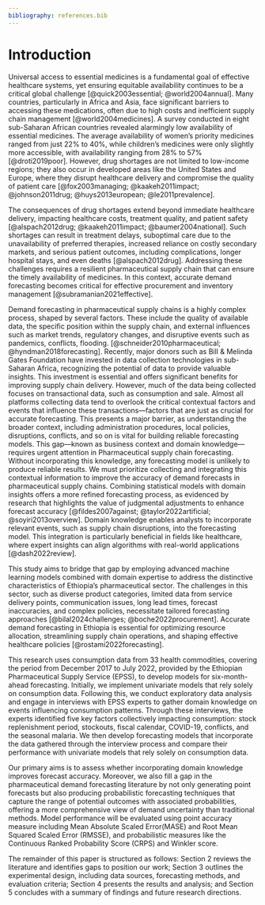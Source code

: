 ```yaml
---
bibliography: references.bib
---
```

# Introduction {#sec-intro}

Universal access to essential medicines is a fundamental goal of effective healthcare systems, yet ensuring equitable availability continues to be a critical global challenge [@quick2003essential; @world2004annual]. Many countries, particularly in Africa and Asia, face significant barriers to accessing these medications, often due to high costs and inefficient supply chain management [@world2004medicines]. A survey conducted in eight sub-Saharan African countries revealed alarmingly low availability of essential medicines. The average availability of women's priority medicines ranged from just 22% to 40%, while children's medicines were only slightly more accessible, with availability ranging from 28% to 57% [@droti2019poor]. However, drug shortages are not limited to low-income regions; they also occur in developed areas like the United States and Europe, where they disrupt healthcare delivery and compromise the quality of patient care [@fox2003managing; @kaakeh2011impact; @johnson2011drug; @huys2013european; @le2011prevalence].

The consequences of drug shortages extend beyond immediate healthcare delivery, impacting healthcare costs, treatment quality, and patient safety [@alspach2012drug; @kaakeh2011impact; @baumer2004national]. Such shortages can result in treatment delays, suboptimal care due to the unavailability of preferred therapies, increased reliance on costly secondary markets, and serious patient outcomes, including complications, longer hospital stays, and even deaths [@alspach2012drug]. Addressing these challenges requires a resilient pharmaceutical supply chain that can ensure the timely availability of medicines. In this context, accurate demand forecasting becomes critical for effective procurement and inventory management [@subramanian2021effective].

Demand forecasting in pharmaceutical supply chains is a highly complex process, shaped by several factors. These include the quality of available data, the specific position within the supply chain, and external influences such as market trends, regulatory changes, and disruptive events such as pandemics, conflicts, flooding. [@schneider2010pharmaceutical; @hyndman2018forecasting]. Recently, major donors  such as Bill & Melinda Gates Foundation have invested in data collection technologies in sub-Saharan Africa, recognizing the potential of data to provide valuable insights. This investment is essential and offers significant benefits for improving supply chain delivery. However, much of the data being collected focuses on transactional data, such as consumption and sale. Almost all platforms collecting data tend to overlook the critical contextual factors and events that influence these transactions—factors that are just as crucial for accurate forecasting. This presents a major barrier, as understanding the broader context, including administration procedures, local policies, disruptions, conflicts, and so on is vital for building reliable forecasting models. This gap—known as business context and domain knowledge—requires urgent attention in Pharmaceutical supply chain forecasting. Without incorporating this knowledge, any forecasting model is unlikely to produce reliable results. We must prioritize collecting and integrating this contextual information to improve the accuracy of demand forecasts in pharmaceutical supply chains. Combining statistical models with domain insights offers a more refined forecasting process, as evidenced by research that highlights the value of judgmental adjustments to enhance forecast accuracy [@fildes2007against; @taylor2022artificial; @soyiri2013overview]. Domain knowledge enables analysts to incorporate relevant events, such as supply chain disruptions, into the forecasting model. This integration is particularly beneficial in fields like healthcare, where expert insights can align algorithms with real-world applications [@dash2022review].

This study aims to bridge that gap by employing advanced machine learning models combined with domain expertise to address the distinctive characteristics of Ethiopia’s pharmaceutical sector. The challenges in this sector, such as diverse product categories, limited data from service delivery points, communication issues, long lead times, forecast inaccuracies, and complex policies, necessitate tailored forecasting approaches [@bilal2024challenges; @boche2022procurement]. Accurate demand forecasting in Ethiopia is essential for optimizing resource allocation, streamlining supply chain operations, and shaping effective healthcare policies [@rostami2022forecasting].

This research uses consumption data from 33 health commodities, covering the period from December 2017 to July 2022, provided by the Ethiopian Pharmaceutical Supply Service (EPSS), to develop models for six-month-ahead forecasting. Initially, we implement univariate models that rely solely on consumption data. Following this, we conduct exploratory data analysis and engage in interviews with EPSS experts to gather domain knowledge on events influencing consumption patterns. Through these interviews, the experts identified five key factors collectively impacting consumption: stock replenishment period, stockouts, fiscal calendar, COVID-19, conflicts, and the seasonal malaria. We then develop forecasting models that incorporate the data gathered through the interview process and compare their performance with univariate models that rely solely on consumption data.

Our primary aims is to assess whether incorporating domain knowledge improves forecast accuracy. Moreover, we also fill a gap in the pharmaceutical demand forecasting literature by not only generating point forecasts but also producing probabilistic forecasting techniques that capture the range of potential outcomes with associated probabilities, offering a more comprehensive view of demand uncertainty than traditional methods. Model performance will be evaluated using point accuracy measure including Mean Absolute Scaled Error(MASE) and Root Mean Squared Scaled Error (RMSSE), and probabilistic measures like the Continuous Ranked Probability Score (CRPS) and Winkler score.

The remainder of this paper is structured as follows: Section 2 reviews the literature and identifies gaps to position our work; Section 3 outlines the experimental design, including data sources, forecasting methods, and evaluation criteria; Section 4 presents the results and analysis; and Section 5 concludes with a summary of findings and future research directions.

